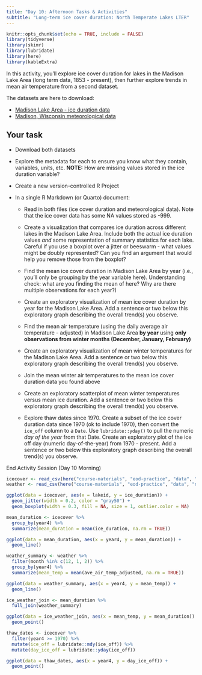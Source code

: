 ```yaml
---
title: "Day 10: Afternoon Tasks & Activities"
subtitle: "Long-term ice cover duration: North Temperate Lakes LTER"
---
```


```r
knitr::opts_chunk$set(echo = TRUE, include = FALSE)
library(tidyverse)
library(skimr)
library(lubridate)
library(here)
library(kableExtra)
```

In this activity, you'll explore ice cover duration for lakes in the Madison Lake Area (long term data, 1853 - present), then further explore trends in mean air temperature from a second dataset. 

The datasets are here to download: 

- [Madison Lake Area - ice duration data](https://portal.edirepository.org/nis/mapbrowse?packageid=knb-lter-ntl.33.35)
- [Madison, Wisconsin meteorological data](https://portal.edirepository.org/nis/mapbrowse?packageid=knb-lter-ntl.20.32)

## Your task 

- Download both datasets

- Explore the metadata for each to ensure you know what they contain, variables, units, etc. **NOTE:** How are missing values stored in the ice duration variable?

- Create a new version-controlled R Project 

- In a single R Markdown (or Quarto) document:

  - Read in both files (ice cover duration and meteorological data). Note that the ice cover data has some NA values stored as -999. 
  
  - Create a visualization that compares ice duration across different lakes in the Madison Lake Area. Include both the actual ice duration values *and* some representation of summary statistics for each lake. Careful if you use a boxplot over a jitter or beeswarm - what values might be doubly represented? Can you find an argument that would help you remove those from the boxplot? 
  
  - Find the mean ice cover duration in Madison Lake Area by year (i.e., you'll only be grouping by the year variable here). Understanding check: what are you finding the mean of here? Why are there multiple observations for each year?)
  
  - Create an exploratory visualization of mean ice cover duration by year for the Madison Lake Area. Add a sentence or two below this exploratory graph describing the overall trend(s) you observe. 
  
  - Find the mean air temperature (using the daily average air temperature - adjusted) in Madison Lake Area **by year** using **only observations from winter months (December, January, February)**
  
  - Create an exploratory visualization of mean winter temperatures for the Madison Lake Area. Add a sentence or two below this exploratory graph describing the overall trend(s) you observe.
  
  - Join the mean winter air temperatures to the mean ice cover duration data you found above
  
  - Create an exploratory scatterplot of mean winter temperatures versus mean ice duration. Add a sentence or two below this exploratory graph describing the overall trend(s) you observe. 
  
  - Explore thaw dates since 1970. Create a subset of the ice cover duration data since 1970 (ok to include 1970), then convert the `ice_off` column to a `Date`. Use `lubridate::yday()` to pull the numeric *day of the year* from that Date. Create an exploratory plot of the ice off day (numeric day-of-the-year) from 1970 - present. Add a sentence or two below this exploratory graph describing the overall trend(s) you observe. 
  
::: {.center-text .body-text-xl .teal-text}
End Activity Session (Day 10 Morning)
:::
  
```r
icecover <- read_csv(here("course-materials", "eod-practice", "data", "ntl33_v7.csv"), na = "-999")
weather <- read_csv(here("course-materials", "eod-practice", "data", "ntl20_v6.csv"))
```

```r
ggplot(data = icecover, aes(x = lakeid, y = ice_duration)) +
  geom_jitter(width = 0.2, color = "gray50") +
  geom_boxplot(width = 0.3, fill = NA, size = 1, outlier.color = NA)
```


```r
mean_duration <- icecover %>% 
  group_by(year4) %>% 
  summarize(mean_duration = mean(ice_duration, na.rm = TRUE))

ggplot(data = mean_duration, aes(x = year4, y = mean_duration)) +
  geom_line()

```


```r
weather_summary <- weather %>% 
  filter(month %in% c(12, 1, 2)) %>% 
  group_by(year4) %>% 
  summarize(mean_temp = mean(ave_air_temp_adjusted, na.rm = TRUE))
```

```r
ggplot(data = weather_summary, aes(x = year4, y = mean_temp)) +
  geom_line()
```

```r
ice_weather_join <- mean_duration %>% 
  full_join(weather_summary)
```

```r
ggplot(data = ice_weather_join, aes(x = mean_temp, y = mean_duration)) +
  geom_point()
```
```r
thaw_dates <- icecover %>% 
  filter(year4 >= 1970) %>% 
  mutate(ice_off = lubridate::mdy(ice_off)) %>% 
  mutate(day_ice_off = lubridate::yday(ice_off))

ggplot(data = thaw_dates, aes(x = year4, y = day_ice_off)) +
  geom_point()
```


